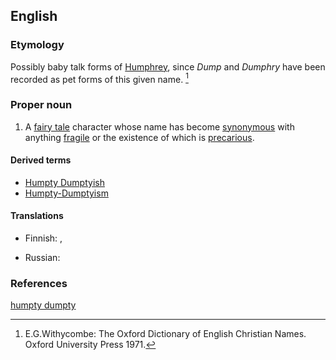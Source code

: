 ==English==
{{wikipedia}}

===Etymology===
Possibly baby talk forms of [[Humphrey]], since  ''Dump'' and ''Dumphry'' have been recorded as pet forms of this given name. <ref> E.G.Withycombe: The Oxford Dictionary of English Christian Names. Oxford University Press 1971. </ref>

===Proper noun===
{{en-proper noun}}

#A [[fairy tale]] character whose name has become [[synonymous]] with anything [[fragile]] or the existence of which is [[precarious]].

====Derived terms====
* [[Humpty Dumptyish]]
* [[Humpty-Dumptyism]]

====Translations====
{{trans-top|fairy tale character}}
* Finnish: {{t|fi|Lilleri Lalleri}}, {{t|fi|Tyyris Tyllerö}}
{{trans-mid}}
* Russian: {{t|ru|Шалтай-Болтай|m|tr=Šaltáj-Boltáj}}
{{trans-bottom}}

===References===
<references/>

[[Category:Reduplication|humpty dumpty]]